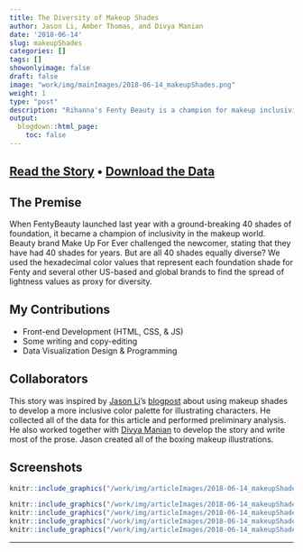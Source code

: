 ```yaml
---
title: The Diversity of Makeup Shades
author: Jason Li, Amber Thomas, and Divya Manian
date: '2018-06-14'
slug: makeupShades
categories: []
tags: []
showonlyimage: false
draft: false
image: "work/img/mainImages/2018-06-14_makeupShades.png"
weight: 1
type: "post"
description: "Rihanna's Fenty Beauty is a champion for makeup inclusivity. But how do other brands across the US and the world compare?"
output:
  blogdown::html_page:
    toc: false
---
```


## [Read the Story](https://pudding.cool/2018/06/makeup-shades/) &bull; [Download the Data](https://github.com/the-pudding/data/tree/master/makeup-shades)

## The Premise

When FentyBeauty launched last year with a ground-breaking 40 shades of foundation, it became a champion of inclusivity in the makeup world. Beauty brand Make Up For Ever challenged the newcomer, stating that they have had 40 shades for years. But are all 40 shades equally diverse? We used the hexadecimal color values that represent each foundation shade for Fenty and several other US-based and global brands to find the spread of lightness values as proxy for diversity.

## My Contributions

* Front-end Development (HTML, CSS, & JS)
* Some writing and copy-editing
* Data Visualization Design & Programming

## Collaborators

This story was inspired by [Jason Li](http://www.hongkonggong.com/)'s [blogpost](https://notebook.hongkonggong.com/2018/01/16/inclusive-illustration-research-part-2/) about using makeup shades to develop a more inclusive color palette for illustrating characters. He collected all of the data for this article and performed preliminary analysis. He also worked together with [Divya Manian](https://nimbu.in/) to develop the story and write most of the prose.  Jason created all of the boxing makeup illustrations.

## Screenshots

```r
knitr::include_graphics("/work/img/articleImages/2018-06-14_makeupShades_img/makeupShades_video.gif")
```

```r
knitr::include_graphics("/work/img/articleImages/2018-06-14_makeupShades_img/makeup_1.png")
knitr::include_graphics("/work/img/articleImages/2018-06-14_makeupShades_img/makeup_2.png")
knitr::include_graphics("/work/img/articleImages/2018-06-14_makeupShades_img/makeup_3.png")
knitr::include_graphics("/work/img/articleImages/2018-06-14_makeupShades_img/makeup_4.png")
```
---


